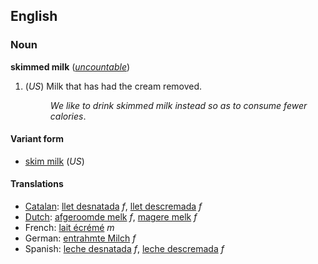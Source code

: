 <!-- If you edit this page, please also edit "skim milk" so that these pages remain synchronised-->


==English==
===Noun===
'''skimmed milk''' (''[[uncountable]]'')

#(''US'') Milk that has had the cream removed.
#:''We like to drink skimmed milk instead so as to consume fewer calories''.

====Variant form====
*[[skim milk]] (''US'')

====Translations====
*[[Catalan]]: [[llet desnatada]] ''f'', [[llet descremada]] ''f''
*[[Dutch]]: [[afgeroomde melk]] ''f'', [[magere melk]] ''f''
*French: [[lait écrémé]] ''m''
*German: [[entrahmte Milch]] ''f''
*Spanish: [[leche desnatada]] ''f'', [[leche descremada]] ''f''


<!-- If you edit this page, please also edit "skim milk" so that these pages remain synchronised-->